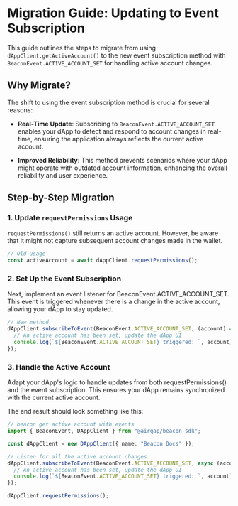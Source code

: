 # Migration Guide: Updating to Event Subscription

This guide outlines the steps to migrate from using `dAppClient.getActiveAccount()` to the new event subscription method with `BeaconEvent.ACTIVE_ACCOUNT_SET` for handling active account changes.

## Why Migrate?

The shift to using the event subscription method is crucial for several reasons:

- **Real-Time Update**: Subscribing to `BeaconEvent.ACTIVE_ACCOUNT_SET` enables your dApp to detect and respond to account changes in real-time, ensuring the application always reflects the current active account.

- **Improved Reliability**: This method prevents scenarios where your dApp might operate with outdated account information, enhancing the overall reliability and user experience.

## Step-by-Step Migration

### 1. Update `requestPermissions` Usage

`requestPermissions()` still returns an active account. However, be aware that it might not capture subsequent account changes made in the wallet.

```typescript
// Old usage
const activeAccount = await dAppClient.requestPermissions();
```

### 2. Set Up the Event Subscription

Next, implement an event listener for BeaconEvent.ACTIVE_ACCOUNT_SET. This event is triggered whenever there is a change in the active account, allowing your dApp to stay updated.

```typescript
// New method
dAppClient.subscribeToEvent(BeaconEvent.ACTIVE_ACCOUNT_SET, (account) => {
  // An active account has been set, update the dApp UI
  console.log(`${BeaconEvent.ACTIVE_ACCOUNT_SET} triggered: `, account);
});
```

### 3. Handle the Active Account

Adapt your dApp's logic to handle updates from both requestPermissions() and the event subscription. This ensures your dApp remains synchronized with the current active account.

The end result should look something like this:

```ts live
// beacon get active account with events
import { BeaconEvent, DAppClient } from "@airgap/beacon-sdk";

const dAppClient = new DAppClient({ name: "Beacon Docs" });

// Listen for all the active account changes
dAppClient.subscribeToEvent(BeaconEvent.ACTIVE_ACCOUNT_SET, async (account) => {
  // An active account has been set, update the dApp UI
  console.log(`${BeaconEvent.ACTIVE_ACCOUNT_SET} triggered: `, account);
});

dAppClient.requestPermissions();
```
